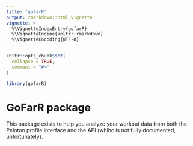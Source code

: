 ```yaml
---
title: "gofarR"
output: rmarkdown::html_vignette
vignette: >
  %\VignetteIndexEntry{gofarR}
  %\VignetteEngine{knitr::rmarkdown}
  %\VignetteEncoding{UTF-8}
---
```


```r
knitr::opts_chunk$set(
  collapse = TRUE,
  comment = "#>"
)
```

```r
library(gofarR)
```

# GoFarR package
This package exists to help you analyze your workout data from both the Peloton profile interface and the API (whihc is not fully documented, unfortunately).
